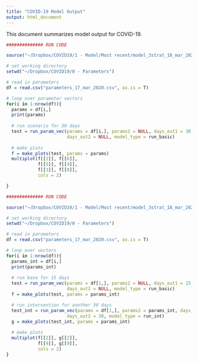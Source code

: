 ```yaml
---
title: "COVID-19 Model Output"
output: html_document
---
```


This document summarizes model output for COVID-19.

```r

############## RUN CODE

source("~/Dropbox/COVID19/1 - Model/Most recent/model_3strat_18_mar_2020.R")

# set working directory
setwd("~/Dropbox/COVID19/0 - Parameters")

# read in parameters
df = read.csv("parameters_17_mar_2020.csv", as.is = T)

# loop over parameter vectors
for(i in 1:nrow(df)){
  params = df[i,]
  print(params)
  
  # run scenario for 30 days
  test = run_param_vec(params = df[i,], params2 = NULL, days_out1 = 30,
                       days_out2 = NULL, model_type = run_basic)
  
  # make plots
  f = make_plots(test, params = params)
  multiplot(f[[2]], f[[6]],
            f[[5]], f[[4]],
            f[[3]], f[[8]],
            cols = 2)

}
```


```r

############## RUN CODE

source("~/Dropbox/COVID19/1 - Model/Most recent/model_3strat_18_mar_2020.R")

# set working directory
setwd("~/Dropbox/COVID19/0 - Parameters")

# read in parameters
df = read.csv("parameters_17_mar_2020.csv", as.is = T)

# loop over vectors
for(i in 1:nrow(df)){
  params_int = df[i,]
  print(params_int)
  
  # run base for 15 days
  test = run_param_vec(params = df[1,], params2 = NULL, days_out1 = 15,
                       days_out2 = NULL, model_type = run_basic)
  f = make_plots(test, params = params_int)

  # run intervention for another 30 days
  test_int = run_param_vec(params = df[1,], params2 = params_int, days_out1 = 15,
                       days_out2 = 30, model_type = run_int)
  g = make_plots(test_int, params = params_int)
  
  # make plots
  multiplot(f[[2]], g[[2]],
            f[[9]], g[[9]],
            cols = 2)
}
```